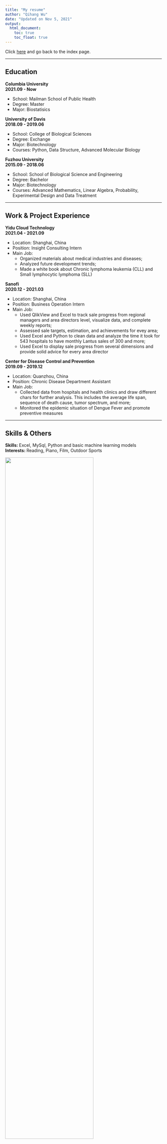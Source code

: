 ```yaml
---
title: "My resume"
author: "Qihang Wu"
date: "Updated on Nov 5, 2021"
output: 
  html_document:
    toc: true
    toc_float: true
---
```


Click [here](index.html) and go back to the index page.

----------------------------------------------

## Education
**Columbia University**  
**2021.09 - Now**

- School: Mailman School of Public Health  
- Degree: Master  
- Major: Biostatisics  
  
**University of Davis**  
**2018.09 - 2019.06**

- School: College of Biological Sciences  
- Degree: Exchange 
- Major: Biotechnology  
- Courses: Python, Data Structure, Advanced Molecular Biology  
  
**Fuzhou University**  
**2015.09 - 2018.06**

- School: School of Biological Science and Engineering  
- Degree: Bachelor  
- Major: Biotechnology  
- Courses: Advanced Mathematics, Linear Algebra, Probability, Experimental Design and Data Treatment  

----------------------------

## Work & Project Experience
**Yidu Cloud Technology**  
**2021.04 - 2021.09**

- Location: Shanghai, China  
- Position: Insight Consulting Intern  
- Main Job:  
  - Organized materials about medical industries and diseases;  
  - Analyzed future development trends;  
  - Made a white book about Chronic lymphoma leukemia (CLL) and Small lymphocytic lymphoma (SLL)  
    
**Sanofi**  
**2020.12 - 2021.03**

- Location: Shanghai, China  
- Position: Business Operation Intern  
- Main Job:  
  - Used QlikView and Excel to track sale progress from regional managers and area directors level, visualize data, and complete weekly reports;  
  - Assessed sale targets, estimation, and achievements for evey area;  
  - Used Excel and Python to clean data and analyze the time it took for 543 hospitals to have monthly Lantus sales of 300 and more;  
  - Used Excel to display sale progress from several dimensions and provide solid advice for every area director  
  
**Center for Disease Control and Prevention**  
**2019.09 - 2019.12**

- Location: Quanzhou, China  
- Position: Chronic Disease Department Assistant  
- Main Job:  
  - Collected data from hospitals and health clinics and draw different chars for further analysis. This includes the average life span, sequence of death cause, tumor spectrum, and more;  
  - Monitored the epidemic situation of Dengue Fever and promote preventive measures  

------------------

## Skills & Others
**Skills: **
Excel, MySql, Python and basic machine learning models  
**Interests:  **
Reading, Piano, Film, Outdoor Sports


<img src="images/pic2.jpg" style = "width:75%">  
<font size="1"> Photo by <u>[Franki Chamaki](https://unsplash.com/@franki)</u>
on <u>[Unsplash](https://unsplash.com/)</u></font>


-------------------------------------------------

<a href = "#top" target = "_self">Back to top</a>


<font size = "3">**Qihang Wu**</font>  
<span style = "color: gray">Master candidate in Biostatistics</span>  
dataviz, rstats, he/his    
[<i class = "fab fa-linkedin"></i>](https://www.linkedin.com/in/qihang-wu-2b1b45193/)
[<i class = "fab fa-twitter"></i>](https://twitter.com/QihangWu1)
[<i class = "fab fa-facebook-square"></i>](https://www.facebook.com/qihang.wu.56/)